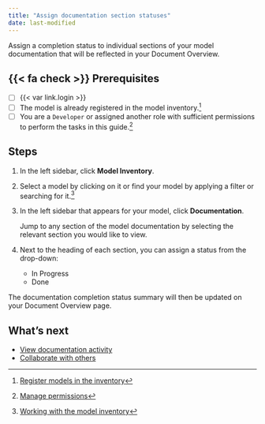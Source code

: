 ```yaml
---
title: "Assign documentation section statuses"
date: last-modified
---
```


Assign a completion status to individual sections of your model documentation that will be reflected in your Document Overview.

::: {.prereq}

## {{< fa check >}} Prerequisites

- [ ] {{< var link.login >}}
- [ ] The model is already registered in the model inventory.[^1]
- [ ] You are a `Developer` or assigned another role with sufficient permissions to perform the tasks in this guide.[^2]

:::

## Steps

1. In the left sidebar, click **Model Inventory**.

2. Select a model by clicking on it or find your model by applying a filter or searching for it.[^3]

3. In the left sidebar that appears for your model, click **Documentation**.

   Jump to any section of the model documentation by selecting the relevant section you would like to view.

4. Next to the heading of each section, you can assign a status from the drop-down:
    - In Progress
    - Done

The documentation completion status summary will then be updated on your Document Overview page.

## What's next
- [View documentation activity](view-documentation-activity.qmd)
- [Collaborate with others](collaborate-with-others.qmd)


<!-- FOOTNOTES -->

[^1]: [Register models in the inventory](/guide/model-inventory/register-models-in-inventory.qmd)

[^2]: [Manage permissions](/guide/configuration/manage-permissions.qmd)

[^3]: [Working with the model inventory](/guide/model-inventory/working-with-model-inventory.qmd#search-filter-and-sort-models)
